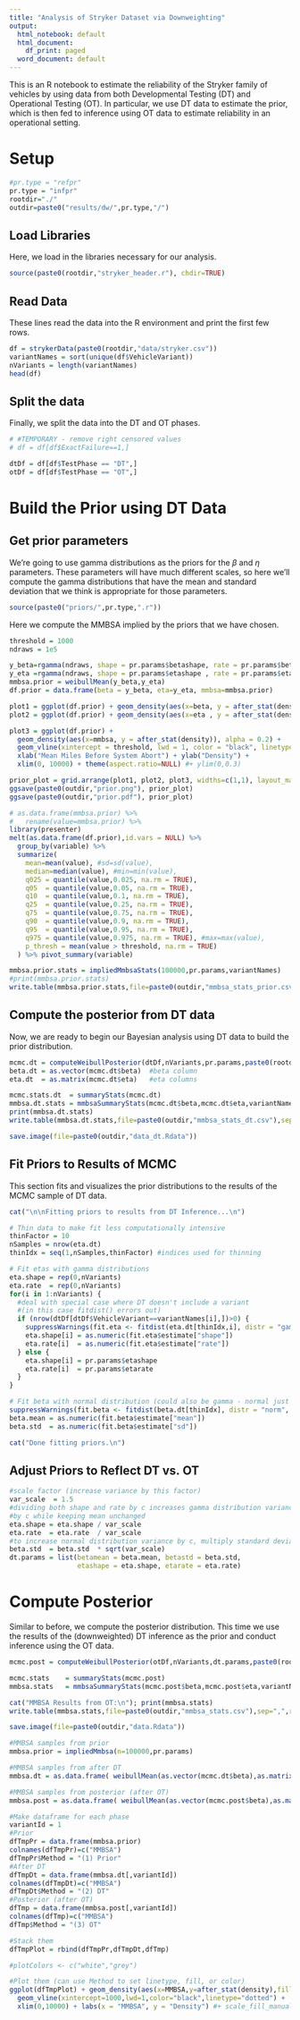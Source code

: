 ---
title: "Analysis of Stryker Dataset via Downweighting"
output:
  html_notebook: default
  html_document:
    df_print: paged
  word_document: default
---
This is an R notebook to estimate the reliability of the Stryker family of vehicles by using data from both Developmental Testing (DT) and Operational Testing (OT). In particular, we use DT data to estimate the prior, which is then fed to inference using OT data to estimate reliability in an operational setting.


# Setup
```{r}
#pr.type = "refpr"
pr.type = "infpr"
rootdir="./"
outdir=paste0("results/dw/",pr.type,"/")
```

## Load Libraries
Here, we load in the libraries necessary for our analysis.
```{r}
source(paste0(rootdir,"stryker_header.r"), chdir=TRUE)
```

## Read Data
These lines read the data into the R environment and print the first few rows.
```{r}
df = strykerData(paste0(rootdir,"data/stryker.csv"))
variantNames = sort(unique(df$VehicleVariant))
nVariants = length(variantNames)
head(df)
```

## Split the data
Finally, we split the data into the DT and OT phases.
```{r}
# #TEMPORARY - remove right censored values
# df = df[df$ExactFailure==1,]

dtDf = df[df$TestPhase == "DT",]
otDf = df[df$TestPhase == "OT",]
```


# Build the Prior using DT Data

## Get prior parameters
We're going to use gamma distributions as the priors for the $\beta$ and $\eta$ parameters. These parameters will have much different scales, so here we'll compute the gamma distributions that have the mean and standard deviation that we think is appropriate for those parameters.

```{r}
source(paste0("priors/",pr.type,".r"))
```

Here we compute the MMBSA implied by the priors that we have chosen.
```{r}
threshold = 1000
ndraws = 1e5

y_beta=rgamma(ndraws, shape = pr.params$betashape, rate = pr.params$betarate)
y_eta =rgamma(ndraws, shape = pr.params$etashape , rate = pr.params$etarate )
mmbsa.prior = weibullMean(y_beta,y_eta)
df.prior = data.frame(beta = y_beta, eta=y_eta, mmbsa=mmbsa.prior)

plot1 = ggplot(df.prior) + geom_density(aes(x=beta, y = after_stat(density)), alpha = 0.2) + theme(aspect.ratio=NULL) + xlab("Shape Parameter") + ylab("Density")
plot2 = ggplot(df.prior) + geom_density(aes(x=eta , y = after_stat(density)), alpha = 0.2) + theme(aspect.ratio=NULL) + xlab("Scale Parameter") + ylab("Density")

plot3 = ggplot(df.prior) +
  geom_density(aes(x=mmbsa, y = after_stat(density)), alpha = 0.2) +
  geom_vline(xintercept = threshold, lwd = 1, color = "black", linetype = "dotted") +
  xlab("Mean Miles Before System Abort") + ylab("Density") +
  xlim(0, 10000) + theme(aspect.ratio=NULL) #+ ylim(0,0.3)

prior_plot = grid.arrange(plot1, plot2, plot3, widths=c(1,1), layout_matrix = rbind(c(1, 2),c(3, 3)))
ggsave(paste0(outdir,"prior.png"), prior_plot)
ggsave(paste0(outdir,"prior.pdf"), prior_plot)

# as.data.frame(mmbsa.prior) %>% 
#   rename(value=mmbsa.prior) %>% 
library(presenter)
melt(as.data.frame(df.prior),id.vars = NULL) %>%
  group_by(variable) %>%
  summarize(
    mean=mean(value), #sd=sd(value), 
    median=median(value), #min=min(value), 
    q025 = quantile(value,0.025, na.rm = TRUE), 
    q05  = quantile(value,0.05, na.rm = TRUE), 
    q10  = quantile(value,0.1, na.rm = TRUE), 
    q25  = quantile(value,0.25, na.rm = TRUE), 
    q75  = quantile(value,0.75, na.rm = TRUE), 
    q90  = quantile(value,0.9, na.rm = TRUE), 
    q95  = quantile(value,0.95, na.rm = TRUE), 
    q975 = quantile(value,0.975, na.rm = TRUE), #max=max(value),
    p_thresh = mean(value > threshold, na.rm = TRUE)
  ) %>% pivot_summary(variable)

mmbsa.prior.stats = impliedMmbsaStats(100000,pr.params,variantNames)
#print(mmbsa.prior.stats)
write.table(mmbsa.prior.stats,file=paste0(outdir,"mmbsa_stats_prior.csv"),sep=",",row.names=FALSE)
```

## Compute the posterior from DT data
Now, we are ready to begin our Bayesian analysis using DT data to build the prior distribution.
```{r}
mcmc.dt = computeWeibullPosterior(dtDf,nVariants,pr.params,paste0(rootdir,"stan/weibull_gamma_gamma.stan"))
beta.dt = as.vector(mcmc.dt$beta)  #beta column
eta.dt  = as.matrix(mcmc.dt$eta)   #eta columns
```

```{r}
mcmc.stats.dt  = summaryStats(mcmc.dt)
mmbsa.dt.stats = mmbsaSummaryStats(mcmc.dt$beta,mcmc.dt$eta,variantNames)
print(mmbsa.dt.stats)
write.table(mmbsa.dt.stats,file=paste0(outdir,"mmbsa_stats_dt.csv"),sep=",",row.names=FALSE)

save.image(file=paste0(outdir,"data_dt.Rdata"))
```

## Fit Priors to Results of MCMC ##
This section fits and visualizes the prior distributions to the results of the MCMC sample of DT data.
```{r}
cat("\n\nFitting priors to results from DT Inference...\n")

# Thin data to make fit less computationally intensive
thinFactor = 10
nSamples = nrow(eta.dt)
thinIdx = seq(1,nSamples,thinFactor) #indices used for thinning

# Fit etas with gamma distributions
eta.shape = rep(0,nVariants)
eta.rate  = rep(0,nVariants)
for(i in 1:nVariants) { 
  #deal with special case where DT doesn't include a variant
  #(in this case fitdist() errors out)
  if (nrow(dtDf[dtDf$VehicleVariant==variantNames[i],])>0) {
    suppressWarnings(fit.eta <- fitdist(eta.dt[thinIdx,i], distr = "gamma", method = "mle"))
    eta.shape[i] = as.numeric(fit.eta$estimate["shape"])
    eta.rate[i]  = as.numeric(fit.eta$estimate["rate"])
  } else {
    eta.shape[i] = pr.params$etashape
    eta.rate[i]  = pr.params$etarate
  }
}

# Fit beta with normal distribution (could also be gamma - normal just fit well)
suppressWarnings(fit.beta <- fitdist(beta.dt[thinIdx], distr = "norm", method = "mle"))
beta.mean = as.numeric(fit.beta$estimate["mean"])
beta.std  = as.numeric(fit.beta$estimate["sd"])

cat("Done fitting priors.\n")
```

## Adjust Priors to Reflect DT vs. OT ##

```{r}
#scale factor (increase variance by this factor)
var_scale  = 1.5 
#dividing both shape and rate by c increases gamma distribution variance
#by c while keeping mean unchanged
eta.shape = eta.shape / var_scale
eta.rate  = eta.rate  / var_scale
#to increase normal distribution variance by c, multiply standard deviation by sqrt(c)
beta.std  = beta.std  * sqrt(var_scale)
dt.params = list(betamean = beta.mean, betastd = beta.std,
                 etashape = eta.shape, etarate = eta.rate)
```

# Compute Posterior #

Similar to before, we compute the posterior distribution. This time we use the results of the (downweighted) DT inference as the prior and conduct inference using the OT data.
```{r}
mcmc.post = computeWeibullPosterior(otDf,nVariants,dt.params,paste0(rootdir,"stan/weibull_normal_gammad.stan"))
```

```{r}
mcmc.stats    = summaryStats(mcmc.post)
mmbsa.stats   = mmbsaSummaryStats(mcmc.post$beta,mcmc.post$eta,variantNames)

cat("MMBSA Results from OT:\n"); print(mmbsa.stats)
write.table(mmbsa.stats,file=paste0(outdir,"mmbsa_stats.csv"),sep=",",row.names=FALSE)

save.image(file=paste0(outdir,"data.Rdata"))
```


```{r}
#MMBSA samples from prior
mmbsa.prior = impliedMmbsa(n=100000,pr.params)

#MMBSA samples from after DT
mmbsa.dt = as.data.frame( weibullMean(as.vector(mcmc.dt$beta),as.matrix(mcmc.dt$eta)) )

#MMBSA samples from posterior (after OT)
mmbsa.post = as.data.frame( weibullMean(as.vector(mcmc.post$beta),as.matrix(mcmc.post$eta)) )

#Make dataframe for each phase
variantId = 1
#Prior
dfTmpPr = data.frame(mmbsa.prior)
colnames(dfTmpPr)=c("MMBSA")
dfTmpPr$Method = "(1) Prior"
#After DT
dfTmpDt = data.frame(mmbsa.dt[,variantId])
colnames(dfTmpDt)=c("MMBSA")
dfTmpDt$Method = "(2) DT"
#Posterior (after OT)
dfTmp = data.frame(mmbsa.post[,variantId])
colnames(dfTmp)=c("MMBSA")
dfTmp$Method = "(3) OT"

#Stack them
dfTmpPlot = rbind(dfTmpPr,dfTmpDt,dfTmp)

#plotColors <- c("white","grey")

#Plot them (can use Method to set linetype, fill, or color)
ggplot(dfTmpPlot) + geom_density(aes(x=MMBSA,y=after_stat(density),fill=Method),alpha=0.2) + 
  geom_vline(xintercept=1000,lwd=1,color="black",linetype="dotted") +
  xlim(0,10000) + labs(x = "MMBSA", y = "Density") #+ scale_fill_manual(values=plotColors)
```
